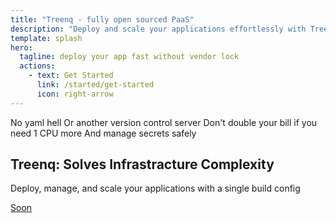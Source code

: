 ```yaml
---
title: "Treenq - fully open sourced PaaS"
description: "Deploy and scale your applications effortlessly with Treenq, the modern platform for developers."
template: splash
hero:
  tagline: deploy your app fast without vendor lock
  actions:
    - text: Get Started
      link: /started/get-started
      icon: right-arrow
---
```



<CardGrid>
  <Card title="Built for Kubernetes" icon="seti:docker">
    No yaml hell
  </Card>
  <Card title="Github integration" icon="github">
    Or another version control server
  </Card>
</CardGrid>

<CardGrid>
  <Card title="Fractional compute requests" icon="laptop">
    Don't double your bill if you need 1 CPU more
  </Card>
  <Card title="Provision cloud resource" icon="cloud-download">
    And manage secrets safely
  </Card>
</CardGrid>

<section class="hero">
  <h1>Treenq: Solves Infrastracture Complexity</h1>
  <p>Deploy, manage, and scale your applications with a single build config</p>
  <a href="/" class="button">
    Soon
  </a>
</section>
